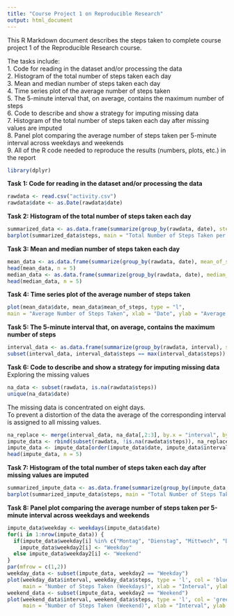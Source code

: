 ---
title: "Course Project 1 on Reproducible Research"
output: html_document
---

This R Markdown document describes the steps taken to complete course project 1 of the Reproducible Research course.

The tasks include:  
1. Code for reading in the dataset and/or processing the data  
2. Histogram of the total number of steps taken each day  
3. Mean and median number of steps taken each day  
4. Time series plot of the average number of steps taken  
5. The 5-minute interval that, on average, contains the maximum number of steps  
6. Code to describe and show a strategy for imputing missing data  
7. Histogram of the total number of steps taken each day after missing values are imputed  
8. Panel plot comparing the average number of steps taken per 5-minute interval across weekdays and weekends  
9. All of the R code needed to reproduce the results (numbers, plots, etc.) in the report  

```{r, result = "hide"}
library(dplyr)
```

**Task 1: Code for reading in the dataset and/or processing the data**

```{r}
rawdata <- read.csv("activity.csv")
rawdata$date <- as.Date(rawdata$date)
```

**Task 2: Histogram of the total number of steps taken each day**

```{r}
summarized_data <- as.data.frame(summarize(group_by(rawdata, date), steps = sum(steps, na.rm = TRUE)))
barplot(summarized_data$steps, main = "Total Number of Steps Taken per Day")
```


**Task 3: Mean and median number of steps taken each day**
```{r}
mean_data <- as.data.frame(summarize(group_by(rawdata, date), mean_of_steps = mean(steps, na.rm = TRUE)))
head(mean_data, n = 5)
median_data <- as.data.frame(summarize(group_by(rawdata, date), median_of_steps = median(steps)))
head(median_data, n = 5)
```

**Task 4: Time series plot of the average number of steps taken**
```{r}
plot(mean_data$date, mean_data$mean_of_steps, type = "l", 
main = "Average Number of Steps Taken", xlab = "Date", ylab = "Average Number of Steps")
```

**Task 5: The 5-minute interval that, on average, contains the maximum number of steps**
```{r}
interval_data <- as.data.frame(summarize(group_by(rawdata, interval), steps = mean(steps, na.rm = TRUE)))
subset(interval_data, interval_data$steps == max(interval_data$steps))
```

**Task 6: Code to describe and show a strategy for imputing missing data**  
Exploring the missing values
```{r}
na_data <- subset(rawdata, is.na(rawdata$steps))
unique(na_data$date)
```

The missing data is concentrated on eight days.  
To prevent a distortion of the data the average of the corresponding interval is assigned to all missing values.
```{r}
na_replace <- merge(interval_data, na_data[,2:3], by.x = "interval", by.y = "interval")
impute_data <- rbind(subset(rawdata, !is.na(rawdata$steps)), na_replace)
impute_data <- impute_data[order(impute_data$date, impute_data$interval),]
head(impute_data, n = 5)
```

**Task 7: Histogram of the total number of steps taken each day after missing values are imputed**
```{r}
summarized_impute_data <- as.data.frame(summarize(group_by(impute_data, date), steps = sum(steps, na.rm = TRUE)))
barplot(summarized_impute_data$steps, main = "Total Number of Steps Taken per Day After Imputing Missing Values")
```

**Task 8: Panel plot comparing the average number of steps taken per 5-minute interval across weekdays and weekends**
```{r}
impute_data$weekday <- weekdays(impute_data$date)
for(i in 1:nrow(impute_data)) {
  if(impute_data$weekday[i] %in% c("Montag", "Dienstag", "Mittwoch", "Donnerstag", "Freitag"))
    impute_data$weekday2[i] <- "Weekday"
  else impute_data$weekday2[i] <- "Weekend"
}
par(mfrow = c(1,2))
weekday_data <- subset(impute_data, weekday2 == "Weekday")
plot(weekday_data$interval, weekday_data$steps, type = 'l', col = 'blue',
     main = "Number of Steps Taken (Weekdays)", xlab = "Interval", ylab = "Number of Steps")
weekend_data <- subset(impute_data, weekday2 == "Weekend")
plot(weekend_data$interval, weekend_data$steps, type = 'l', col = 'green',
     main = "Number of Steps Taken (Weekend)", xlab = "Interval", ylab = "Number of Steps")
```
